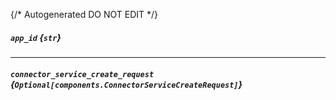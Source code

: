 {/* Autogenerated DO NOT EDIT  */}

##### `app_id` *{`str`}*

---
##### `connector_service_create_request` *{`Optional[components.ConnectorServiceCreateRequest]`}*
<Collapsible openLabel={Labels.showProperties} closeLabel={Labels.hideProperties}>
    <ConnectorServiceCreateRequest/>
</Collapsible>


